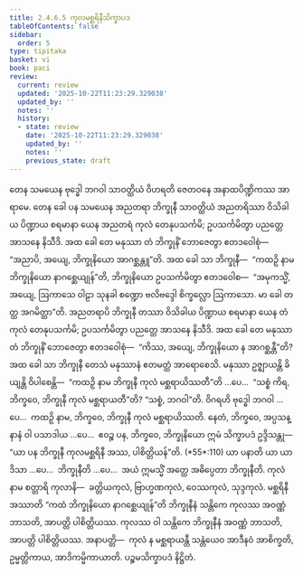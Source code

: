 ```yaml
---
title: 2.4.6.5 ကုလမစ္ဆရိနီသိက္ခာပဒ
tableOfContents: false
sidebar:
  order: 5
type: tipitaka
basket: vi
book: paci
review:
  current: review
  updated: '2025-10-22T11:23:29.329038'
  updated_by: ''
  notes: ''
  history:
  - state: review
    date: '2025-10-22T11:23:29.329038'
    updated_by: ''
    notes: ''
    previous_state: draft
---
```



<ReviewStatus review={frontmatter.review} showDetails={true} />

<HypothesisAnnotation frontmatter={frontmatter} />

<DynamicBreadcrumb />

<Division number="1042" book="paci" e="ch" v="2" p="410">

<Paragraph number="3137" book="paci">
တေန သမယေန ဗုဒ္ဓေါ ဘဂဝါ သာဝတ္ထိယံ ဝိဟရတိ ဇေတဝနေ အနာထပိဏ္ဍိကဿ အာရာမေ. တေန ခေါ ပန သမယေန အညတရာ ဘိက္ခုနီ သာဝတ္ထိယံ အညတရိဿာ ဝိသိခါယ ပိဏ္ဍာယ စရမာနာ ယေန အညတရံ ကုလံ တေနုပသင်္ကမိ; ဥပသင်္ကမိတွာ ပညတ္တေ အာသနေ နိသီဒိ. အထ ခေါ တေ မနုဿာ တံ ဘိက္ခုနိံ ဘောဇေတွာ ဧတဒဝေါစုံ—  “အညာပိ, အယျေ, ဘိက္ခုနိယော အာဂစ္ဆန္တူ”တိ. အထ ခေါ သာ ဘိက္ခုနီ—  “ကထဉှိ နာမ ဘိက္ခုနိယော နာဂစ္ဆေယျုန်”တိ, ဘိက္ခုနိယော ဥပသင်္ကမိတွာ ဧတဒဝေါစ—  “အမုကသ္မိံ, အယျေ, ဩကာသေ ဝါဠာ သုနခါ စဏ္ဍော ဗလိဗဒ္ဒေါ စိက္ခလ္လော ဩကာသော. မာ ခေါ တတ္ထ အဂမိတ္ထာ”တိ. အညတရာပိ ဘိက္ခုနီ တဿာ ဝိသိခါယ ပိဏ္ဍာယ စရမာနာ ယေန တံ ကုလံ တေနုပသင်္ကမိ; ဥပသင်္ကမိတွာ ပညတ္တေ အာသနေ နိသီဒိ. အထ ခေါ တေ မနုဿာ တံ ဘိက္ခုနိံ ဘောဇေတွာ ဧတဒဝေါစုံ—  “ကိဿ, အယျေ, ဘိက္ခုနိယော န အာဂစ္ဆန္တီ”တိ?
</Paragraph>

<Paragraph number="3138" book="paci">
အထ ခေါ သာ ဘိက္ခုနီ တေသံ မနုဿာနံ ဧတမတ္ထံ အာရောစေသိ. မနုဿာ ဥဇ္ဈာယန္တိ ခိယျန္တိ ဝိပါစေန္တိ—  “ကထဉှိ နာမ ဘိက္ခုနီ ကုလံ မစ္ဆရာယိဿတီ”တိ …ပေ…  “သစ္စံ ကိရ, ဘိက္ခဝေ, ဘိက္ခုနီ ကုလံ မစ္ဆရာယတီ”တိ? “သစ္စံ, ဘဂဝါ”တိ. ဝိဂရဟိ ဗုဒ္ဓေါ ဘဂဝါ …ပေ…  ကထဉှိ နာမ, ဘိက္ခဝေ, ဘိက္ခုနီ ကုလံ မစ္ဆရာယိဿတိ. နေတံ, ဘိက္ခဝေ, အပ္ပသန္နာနံ ဝါ ပသာဒါယ …ပေ…  ဧဝဉ္စ ပန, ဘိက္ခဝေ, ဘိက္ခုနိယော ဣမံ သိက္ခာပဒံ ဥဒ္ဒိသန္တု—
</Paragraph>

</Division>
<Division number="1043" book="paci" e="ch" v="2" p="411">

<Paragraph number="3139" book="paci">
<Emphasis>“ယာ ပန ဘိက္ခုနီ ကုလမစ္ဆရိနီ အဿ, ပါစိတ္တိယန်”</Emphasis>တိ. (*55*:<Emphasis>110</Emphasis>)
</Paragraph>

</Division>
<Division number="1044" book="paci" e="ch" v="2" p="411">

<Paragraph number="3140" book="paci">
<Emphasis>ယာ ပနာ</Emphasis>တိ ယာ ယာဒိသာ …ပေ…  <Emphasis>ဘိက္ခုနီ</Emphasis>တိ …ပေ…  အယံ ဣမသ္မိံ အတ္ထေ အဓိပ္ပေတာ ဘိက္ခုနီတိ.
</Paragraph>

<Paragraph number="3141" book="paci">
<Emphasis>ကုလံ</Emphasis> နာမ စတ္တာရိ ကုလာနိ—  ခတ္တိယကုလံ, ဗြာဟ္မဏကုလံ, ဝေဿကုလံ, သုဒ္ဒကုလံ.
</Paragraph>

<Paragraph number="3142" book="paci">
<Emphasis>မစ္ဆရိနီ အဿာ</Emphasis>တိ “ကထံ ဘိက္ခုနိယော နာဂစ္ဆေယျုန်”တိ ဘိက္ခုနီနံ သန္တိကေ ကုလဿ အဝဏ္ဏံ ဘာသတိ, အာပတ္တိ ပါစိတ္တိယဿ. ကုလဿ ဝါ သန္တိကေ ဘိက္ခုနီနံ အဝဏ္ဏံ ဘာသတိ, အာပတ္တိ ပါစိတ္တိယဿ.
</Paragraph>

</Division>
<Division number="1045" book="paci" e="ch" v="2" p="411">

<Paragraph number="3143" book="paci">
အနာပတ္တိ—  ကုလံ န မစ္ဆရာယန္တီ သန္တံယေဝ အာဒီနဝံ အာစိက္ခတိ, ဥမ္မတ္တိကာယ, အာဒိကမ္မိကာယာတိ.

</Paragraph>
</Division>

<Paragraph number="3144" type="center" book="paci">
ပဉ္စမသိက္ခာပဒံ နိဋ္ဌိတံ.
</Paragraph>